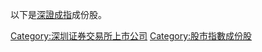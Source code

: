 以下是[[深證成指|深證成指]]成份股。

[[Category:深圳证券交易所上市公司|Category:深圳证券交易所上市公司]]
[[Category:股市指數成份股|Category:股市指數成份股]]